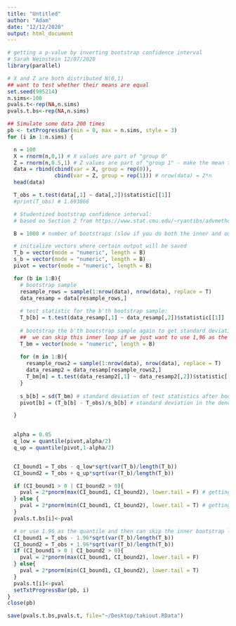 ```yaml
---
title: "Untitled"
author: "Adam"
date: "12/12/2020"
output: html_document
---
```


```r
# getting a p-value by inverting bootstrap confidence interval
# Sarah Weinstein 12/07/2020
library(parallel)

# X and Z are both distributed N(0,1)
## want to test whether their means are equal
set.seed(995214)
n.sims<-100
pvals.t<-rep(NA,n.sims)
pvals.t.bs<-rep(NA,n.sims)

## Simulate some data 200 times
pb <- txtProgressBar(min = 0, max = n.sims, style = 3)
for (i in 1:n.sims) {

  n = 100 
  X = rnorm(n,0,1) # X values are part of "group 0"
  Z = rnorm(n,0.5,1) # Z values are part of "group 1" - make the mean the same as in X for the null
  data = rbind(cbind(var = X, group = rep(0)),
               cbind(var = Z, group = rep(1))) # nrow(data) = 2*n
  head(data)

  T_obs = t.test(data[,1] ~ data[,2])$statistic[[1]]
  #print(T_obs) # 1.693866

  # Studentized bootstrap confidence interval:
  # based on Section 2 from https://www.stat.cmu.edu/~ryantibs/advmethods/notes/bootstrap.pdf

  B = 1000 # number of bootstraps (slow if you do both the inner and outer bootstrap loops)

  # initialize vectors where certain output will be saved
  T_b = vector(mode = "numeric", length = B)
  s_b = vector(mode = "numeric", length = B)
  pivot = vector(mode = "numeric", length = B)

  for (b in 1:B){
    # bootstrap sample
    resample_rows = sample(1:nrow(data), nrow(data), replace = T)
    data_resamp = data[resample_rows,]
    
    # test statistic for the b'th bootstrap sample:
    T_b[b] = t.test(data_resamp[,1] ~ data_resamp[,2])$statistic[[1]]
    
    # bootstrap the b'th bootstrap sample again to get standard deviation of test statistics from this sample:
    ##  we can skip this inner loop if we just want to use 1,96 as the quantile for the C.I., but this doesn't do as well - see below.
    T_bm = vector(mode = "numeric", length = B)
    
    for (m in 1:B){
      resample_rows2 = sample(1:nrow(data), nrow(data), replace = T)
      data_resamp2 = data_resamp[resample_rows2,]
      T_bm[m] = t.test(data_resamp2[,1] ~ data_resamp2[,2])$statistic[[1]]
    }
    
    s_b[b] = sd(T_bm) # standard deviation of test statistics after bootstrapping the b'th bootstrap sample
    pivot[b] = (T_b[b] - T_obs)/s_b[b] # standard deviation in the denominator

  }
  

  alpha = 0.05
  q_low = quantile(pivot,alpha/2)
  q_up = quantile(pivot,1-alpha/2)


  CI_bound1 = T_obs - q_low*sqrt(var(T_b)/length(T_b))
  CI_bound2 = T_obs + q_up*sqrt(var(T_b)/length(T_b))

  if (CI_bound1 > 0 | CI_bound2 > 0){
    pval = 2*pnorm(max(CI_bound1, CI_bound2), lower.tail = F) # getting the area above the upper bound of the CI
  } else {
    pval = 2*pnorm(min(CI_bound1, CI_bound2), lower.tail = T) # getting the area below the lower bound of the CI
  }
  pvals.t.bs[i]<-pval

  # or use 1.96 as the quantile and then can skip the inner bootstrap loop (?)
  CI_bound1 = T_obs - 1.96*sqrt(var(T_b)/length(T_b))
  CI_bound2 = T_obs + 1.96*sqrt(var(T_b)/length(T_b))
  if (CI_bound1 > 0 | CI_bound2 > 0){
    pval = 2*pnorm(max(CI_bound1, CI_bound2), lower.tail = F)
  } else{
    pval = 2*pnorm(min(CI_bound1, CI_bound2), lower.tail = T)
  }
  pvals.t[i]<-pval
  setTxtProgressBar(pb, i)
}
close(pb)

save(pvals.t.bs,pvals.t, file="~/Desktop/takiout.RData")
```